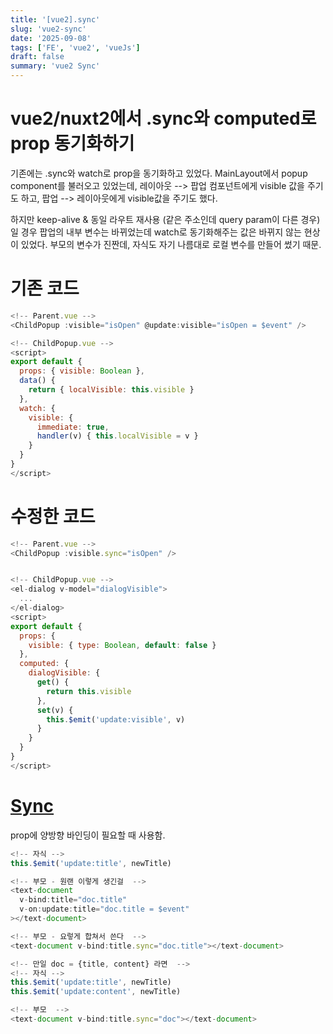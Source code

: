 ```yaml
---
title: '[vue2].sync'
slug: 'vue2-sync'
date: '2025-09-08'
tags: ['FE', 'vue2', 'vueJs']
draft: false
summary: 'vue2 Sync'
---
```


# vue2/nuxt2에서 .sync와 computed로 prop 동기화하기
기존에는 .sync와 watch로 prop을 동기화하고 있었다.
MainLayout에서 popup component를 불러오고 있었는데, 
레이아웃 --> 팝업 컴포넌트에게 visible 값을 주기도 하고, 
팝업 --> 레이아웃에게 visible값을 주기도 했다.

하지만 keep-alive & 동일 라우트 재사용 (같은 주소인데 query param이 다른 경우)일 경우
팝업의 내부 변수는 바뀌었는데 watch로 동기화해주는 값은 바뀌지 않는 현상이 있었다.
부모의 변수가 진짠데, 자식도 자기 나름대로 로컬 변수를 만들어 썼기 때문.


# 기존 코드
```js
<!-- Parent.vue -->
<ChildPopup :visible="isOpen" @update:visible="isOpen = $event" />

<!-- ChildPopup.vue -->
<script>
export default {
  props: { visible: Boolean },
  data() {
    return { localVisible: this.visible }
  },
  watch: {
    visible: {
      immediate: true,
      handler(v) { this.localVisible = v }
    }
  }
}
</script>
```

# 수정한 코드
```js
<!-- Parent.vue -->
<ChildPopup :visible.sync="isOpen" />


<!-- ChildPopup.vue -->
<el-dialog v-model="dialogVisible">
  ...
</el-dialog>
<script>
export default {
  props: {
    visible: { type: Boolean, default: false }
  },
  computed: {
    dialogVisible: {
      get() {
        return this.visible
      },
      set(v) {
        this.$emit('update:visible', v)
      }
    }
  }
}
</script>
```


# [Sync](https://v2.vuejs.org/v2/guide/components-custom-events.html#sync-Modifier)
prop에 양방향 바인딩이 필요할 때 사용함.

```js
<!-- 자식 -->
this.$emit('update:title', newTitle)

<!-- 부모 - 원랜 이렇게 생긴걸  -->
<text-document
  v-bind:title="doc.title"
  v-on:update:title="doc.title = $event"
></text-document>

<!-- 부모 - 요렇게 합쳐서 쓴다  -->
<text-document v-bind:title.sync="doc.title"></text-document>
```

```js
<!-- 만일 doc = {title, content} 라면  -->
<!-- 자식 -->
this.$emit('update:title', newTitle)
this.$emit('update:content', newTitle)

<!-- 부모  -->
<text-document v-bind:title.sync="doc"></text-document>
```
